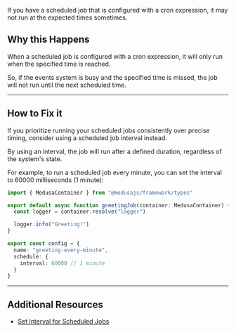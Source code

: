 If you have a scheduled job that is configured with a cron expression, it may not run at the expected times sometimes.

## Why this Happens

When a scheduled job is configured with a cron expression, it will only run when the specified time is reached.

So, if the events system is busy and the specified time is missed, the job will not run until the next scheduled time.

---

## How to Fix it

If you prioritize running your scheduled jobs consistently over precise timing, consider using a scheduled job interval instead.

By using an interval, the job will run after a defined duration, regardless of the system's state.

For example, to run a scheduled job every minute, you can set the interval to 60000 milliseconds (1 minute):

```ts highlights={[["12"]]}
import { MedusaContainer } from "@medusajs/framework/types"

export default async function greetingJob(container: MedusaContainer) {
  const logger = container.resolve("logger")

  logger.info("Greeting!")
}

export const config = {
  name: "greeting-every-minute",
  schedule: {
    interval: 60000 // 1 minute
  }
}
```

---

## Additional Resources

- [Set Interval for Scheduled Jobs](!docs!/learn/fundamentals/scheduled-jobs/interval)